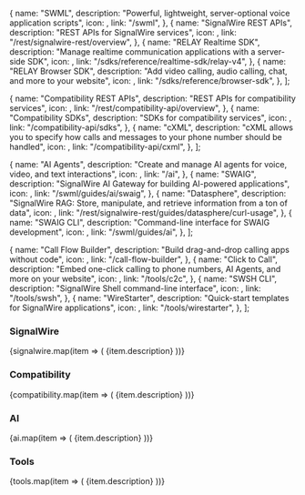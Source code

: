 

  {
    name: "SWML",
    description: "Powerful, lightweight, server-optional voice application scripts",
    icon: <MdCode />,
    link: "/swml",
  },
  {
    name: "SignalWire REST APIs",
    description: "REST APIs for SignalWire services",
    icon: <TbApi />,
    link: "/rest/signalwire-rest/overview",
  },
  {
    name: "RELAY Realtime SDK",
    description: "Manage realtime communication applications with a server-side SDK",
    icon: <FaServer />,
    link: "/sdks/reference/realtime-sdk/relay-v4",
  },
  {
    name: "RELAY Browser SDK",
    description: "Add video calling, audio calling, chat, and more to your website",
    icon: <MdWebAsset />,
    link: "/sdks/reference/browser-sdk",
  },
];

  {
    name: "Compatibility REST APIs",
    description: "REST APIs for compatibility services",
    icon: <MdApi />,
    link: "/rest/compatibility-api/overview",
  },
  {
    name: "Compatibility SDKs",
    description: "SDKs for compatibility services",
    icon: <MdOutlineCode />,
    link: "/compatibility-api/sdks",
  },
  {
    name: "cXML",
    description: "cXML allows you to specify how calls and messages to your phone number should be handled",
    icon: <MdOutlineCode />,
    link: "/compatibility-api/cxml",
  },
];

  {
    name: "AI Agents",
    description: "Create and manage AI agents for voice, video, and text interactions",
    icon: <MdSmartToy />,
    link: "/ai",
  },
  {
    name: "SWAIG",
    description: "SignalWire AI Gateway for building AI-powered applications",
    icon: <PiMagicWand />,
    link: "/swml/guides/ai/swaig",
  },
  {
    name: "Datasphere",
    description: "SignalWire RAG: Store, manipulate, and retrieve information from a ton of data",
    icon: <PiDatabase />,
    link: "/rest/signalwire-rest/guides/datasphere/curl-usage",
  },
  {
    name: "SWAIG CLI",
    description: "Command-line interface for SWAIG development",
    icon: <MdOutlineCode />,
    link: "/swml/guides/ai",
  },
];

  {
    name: "Call Flow Builder",
    description: "Build drag-and-drop calling apps without code",
    icon: <PiTreeStructure />,
    link: "/call-flow-builder",
  },
  {
    name: "Click to Call",
    description: "Embed one-click calling to phone numbers, AI Agents, and more on your website",
    icon: <TbClick />,
    link: "/tools/c2c",
  },
  {
    name: "SWSH CLI",
    description: "SignalWire Shell command-line interface",
    icon: <MdOutlineCode />,
    link: "/tools/swsh",
  },
  {
    name: "WireStarter",
    description: "Quick-start templates for SignalWire applications",
    icon: <FaMagic />,
    link: "/tools/wirestarter",
  },
];

### SignalWire
<CardGroup cols={4}>
{signalwire.map(item => (
  <Card 
    key={item.name}
    title={item.name} 
    href={item.link}
    icon={item.icon}
  >
    {item.description}
  </Card>
))}
</CardGroup>

### Compatibility
<CardGroup cols={3}>
{compatibility.map(item => (
  <Card 
    key={item.name}
    title={item.name} 
    href={item.link}
    icon={item.icon}
  >
    {item.description}
  </Card>
))}
</CardGroup>

### AI
<CardGroup cols={4}>
{ai.map(item => (
  <Card 
    key={item.name}
    title={item.name} 
    href={item.link}
    icon={item.icon}
  >
    {item.description}
  </Card>
))}
</CardGroup>

### Tools
<CardGroup cols={4}>
{tools.map(item => (
  <Card 
    key={item.name}
    title={item.name} 
    href={item.link}
    icon={item.icon}
  >
    {item.description}
  </Card>
))}
</CardGroup>
